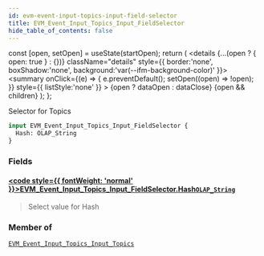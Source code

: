 ```yaml
---
id: evm-event-input-topics-input-field-selector
title: EVM_Event_Input_Topics_Input_FieldSelector
hide_table_of_contents: false
---
```







  const [open, setOpen] = useState(startOpen);
  return (
    <details {...(open ? { open: true } : {})} className="details" style={{ border:'none', boxShadow:'none', background:'var(--ifm-background-color)' }}>
      <summary
        onClick={(e) => {
          e.preventDefault();
          setOpen((open) => !open);
        }}
        style={{ listStyle:'none' }}
      >
      {open ? dataOpen : dataClose}
      </summary>
      {open && children}
    </details>
  );
};




Selector for Topics


```graphql
input EVM_Event_Input_Topics_Input_FieldSelector {
  Hash: OLAP_String
}
```




### Fields

#### [<code style={{ fontWeight: 'normal' }}>EVM_Event_Input_Topics_Input_FieldSelector.<b>Hash</b></code>](#)<Bullet />[`OLAP_String`](/docs/graphql-reference/inputs/olap-string) <Badge class="secondary" text="input"/>
> Select value for Hash
> 



### Member of

[`EVM_Event_Input_Topics_Input_Topics`](/docs/graphql-reference/inputs/evm-event-input-topics-input-topics)  <Badge class="secondary" text="input"/>

